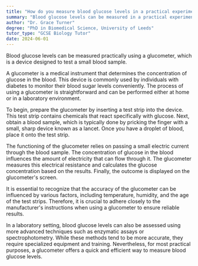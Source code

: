 ```yaml
---
title: "How do you measure blood glucose levels in a practical experiment?"
summary: "Blood glucose levels can be measured in a practical experiment using a glucometer, a device that tests a small blood sample."
author: "Dr. Grace Turner"
degree: "PhD in Biomedical Science, University of Leeds"
tutor_type: "GCSE Biology Tutor"
date: 2024-06-01
---
```


Blood glucose levels can be measured practically using a glucometer, which is a device designed to test a small blood sample.

A glucometer is a medical instrument that determines the concentration of glucose in the blood. This device is commonly used by individuals with diabetes to monitor their blood sugar levels conveniently. The process of using a glucometer is straightforward and can be performed either at home or in a laboratory environment.

To begin, prepare the glucometer by inserting a test strip into the device. This test strip contains chemicals that react specifically with glucose. Next, obtain a blood sample, which is typically done by pricking the finger with a small, sharp device known as a lancet. Once you have a droplet of blood, place it onto the test strip.

The functioning of the glucometer relies on passing a small electric current through the blood sample. The concentration of glucose in the blood influences the amount of electricity that can flow through it. The glucometer measures this electrical resistance and calculates the glucose concentration based on the results. Finally, the outcome is displayed on the glucometer's screen.

It is essential to recognize that the accuracy of the glucometer can be influenced by various factors, including temperature, humidity, and the age of the test strips. Therefore, it is crucial to adhere closely to the manufacturer's instructions when using a glucometer to ensure reliable results.

In a laboratory setting, blood glucose levels can also be assessed using more advanced techniques such as enzymatic assays or spectrophotometry. While these methods tend to be more accurate, they require specialized equipment and training. Nevertheless, for most practical purposes, a glucometer offers a quick and efficient way to measure blood glucose levels.
    